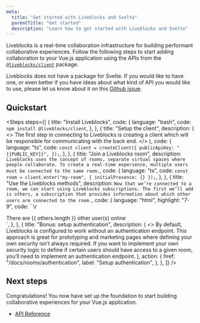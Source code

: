 ```yaml
---
meta:
  title: "Get started with Liveblocks and Svelte"
  parentTitle: "Get started"
  description: "Learn how to get started with Liveblocks and Svelte"
---
```


Liveblocks is a real-time collaboration infrastructure for building performant
collaborative experiences. Follow the following steps to start adding
collaboration to your Vue.js application using the APIs from the
[`@liveblocks/client`](/docs/api-reference/liveblocks-client) package.

<Banner title="Official package">

Liveblocks does not have a package for Svelte. If you would like to have one, or
even better if you have ideas about what kind of API you would like to use,
please let us know about it on this
[Github issue](https://github.com/liveblocks/liveblocks/issues/1).

</Banner>

## Quickstart

<Steps
  steps={[
    {
      title: "Install Liveblocks",
      code: {
        language: "bash",
        code: `npm install @liveblocks/client`,
      },
    },
    {
      title: "Setup the client",
      description: (
        <>
          The first step in connecting to Liveblocks is creating a client which
          will be responsible for communicating with the back end.
        </>
      ),
      code: {
        language: "ts",
        code: `const client = createClient({
  publicApiKey: "{{PUBLIC_KEY}}",
});`,
      },
    },
    {
      title: "Join a Liveblocks room",
      description: `Liveblocks uses the concept of rooms, separate virtual spaces where people collaborate. To create a real-time experience, multiple users must be connected to the same room.`,
      code: {
        language: "ts",
        code: `const room = client.enter("my-room", { initialPresence: {} });`,
      },
    },
    {
      title: "Use the Liveblocks methods",
      description: `Now that we’re connected to a room, we can start using Liveblocks subscriptions. The first we’ll add is others, a subscription that provides information about which other users are connected to the room.`,
      code: {
        language: "html",
        highlight: "7-9",
        code: `<script>
\r
  let others = room.getOthers();
\r
  const unsubscribeOthers = room.subscribe("others", (updatedOthers) => {
    others = updatedOthers;
  });
\r
  onDestroy(() => {
    unsubscribeOthers();
  });
</script>
\r
<div>There are {{ others.length }} other user(s) online</div>
`,
      },
    },
    {
      title: "Bonus: setup authentication",
      description: (
        <>
          By default, Liveblocks is configured to work without an authentication
          endpoint. This approach is great for prototyping and marketing pages
          where defining your own security isn’t always required. If you want to
          implement your own security logic to define if certain users should
          have access to a given room, you’ll need to implement an
          authentication endpoint.
        </>
      ),
      action: {
        href: "/docs/rooms/authentication",
        label: "Setup authentication",
      },
    },
  ]}
/>

## Next steps

Congratulations! You now have set up the foundation to start building
collaborative experiences for your Vue.js application.

- [API Reference](/docs/api-reference/liveblocks-client)
